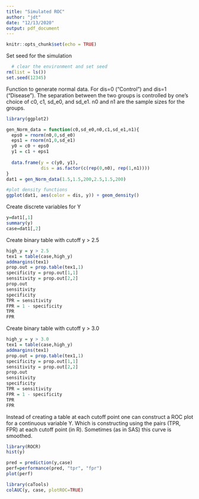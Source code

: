 ```yaml
---
title: "Simulated ROC"
author: "jdt"
date: "12/13/2020"
output: pdf_document
---
```


```r
knitr::opts_chunk$set(echo = TRUE)

```
Set seed for the simulation
```r

  # clear the environment and set seed
rm(list = ls())
set.seed(12345)
```
Function to generate normal data.
For dis=0 ("Control") and dis=1 ("Disease"). The separation between the two groups is controlled by one's choice of c0, c1, sd_e0, and sd_e1. n0 and n1 are the sample sizes for the groups.

```r
library(ggplot2)

gen_Norm_data = function(c0,sd_e0,n0,c1,sd_e1,n1){
  eps0 = rnorm(n0,0,sd_e0)
  eps1 = rnorm(n1,0,sd_e1)
  y0 = c0 + eps0
  y1 = c1 + eps1
  
  data.frame(y = c(y0, y1), 
             dis = as.factor(c(rep(0,n0), rep(1,n1))))
}
dat1 = gen_Norm_data(1.5,1.5,200,2.5,1.5,200)

#plot density functions
ggplot(dat1, aes(color = dis, y)) + geom_density()
```
Create discrete variables for Y
```r
y=dat1[,1]
summary(y)
case=dat1[,2]
```

Create binary table with cutoff y > 2.5
```r
high_y = y > 2.5
tex1 = table(case,high_y)
addmargins(tex1)
prop.out = prop.table(tex1,1)
specificity = prop.out[1,1]
sensitivity = prop.out[2,2]
prop.out
sensitivity
specificity
TPR = sensitivity
FPR = 1 - specificity
TPR
FPR
```

Create binary table with cutoff y > 3.0
```r
high_y = y > 3.0
tex1 = table(case,high_y)
addmargins(tex1)
prop.out = prop.table(tex1,1)
specificity = prop.out[1,1]
sensitivity = prop.out[2,2]
prop.out
sensitivity
specificity
TPR = sensitivity
FPR = 1 - specificity
TPR
FPR
```
Instead of creating a table at each cutoff point one can construct a ROC plot for a continuous variable Y. Which is constructing using the pairs (TPR, FPR) at each cutoff point (in R). Sometimes (as in SAS) this curve is smoothed.
```r
library(ROCR)
hist(y)

pred = prediction(y,case)
perf=performance(pred, "tpr", "fpr")
plot(perf)
```


```r
library(caTools)
colAUC(y, case, plotROC=TRUE)

```






